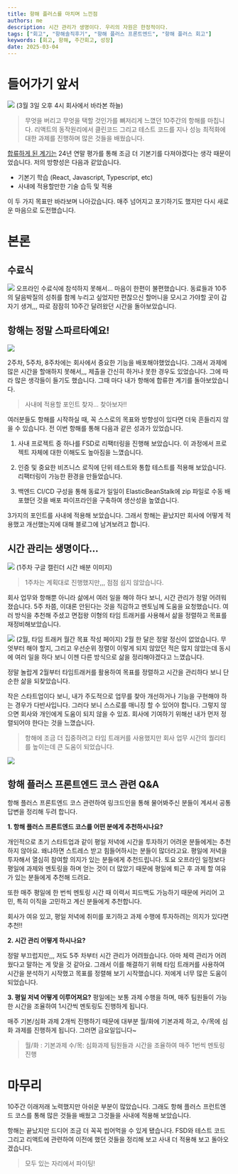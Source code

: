 ```yaml
---
title: 항해 플러스를 마치며 느낀점
authors: me
description: 시간 관리가 생명이다. 우리의 자원은 한정적이다.
tags: ["회고", "항해솔직후기", "항해 플러스 프론트엔드", "항해 플러스 회고"]
keywords: [회고, 항해, 주간회고, 성장]
date: 2025-03-04
---
```


# 들어가기 앞서

![](https://github.com/CodyMan0/bucket/blob/main/sky.jpeg?raw=true)
(3월 3일 오후 4시 회사에서 바라본 하늘)

> 무엇을 버리고 무엇을 택할 것인가를 뼈저리게 느꼈던 10주간의 항해를 마칩니다. 리액트의 동작원리에서 클린코드 그리고 테스트 코드를 지나 성능 최적화에 대한 과제를 진행하며 많은 것들을 배웠습니다.

[합류하게 된 계기는](https://lee2022.com/blog/spa-without-framework#%ED%95%A9%EB%A5%98%EB%A5%BC-%EA%B2%B0%EC%8B%AC%ED%95%9C-%EA%B3%84%EA%B8%B0) 24년 연말 평가를 통해 조금 더 기본기를 다져야겠다는 생각 때문이었습니다. 저의 방향성은 다음과 같았습니다.

- 기본기 학습 (React, Javascript, Typescript, etc)
- 사내에 적용할만한 기술 습득 및 적용

이 두 가지 목표만 바라보며 나아갔습니다. 매주 넘어지고 포기하기도 했지만 다시 새로운 마음으로 도전했습니다.

# 본론

## 수료식

![](https://github.com/CodyMan0/bucket/blob/main/memo.jpeg?raw=true)
오프라인 수료식에 참석하지 못해서... 마음이 한편이 불편했습니다. 동료들과 10주의 달음박질의 성취를 함께 누리고 싶었지만 편찮으신 할머니을 모시고 가야할 곳이 갑자기 생겨,,, 따로 잠잠히 10주간 달려왔던 시간을 돌아보았습니다.

## 항해는 정말 스파르타예요!

![](https://github.com/CodyMan0/bucket/blob/main/sparta.jpeg?raw=true)

2주차, 5주차, 8주차에는 회사에서 중요한 기능을 배포해야했었습니다. 그래서 과제에 많은 시간을 할애하지 못해서,,, 제출을 간신히 하거나 못한 경우도 있었습니다. 그에 따라 많은 생각들이 들기도 했습니다. 그때 마다 내가 항해에 합류한 계기를 돌아보았습니다.

> 사내에 적용할 포인트 찾자... 찾아보자!!

여러분들도 항해를 시작하실 때, 꼭 스스로의 목표와 방향성이 있다면 더욱 흔들리지 않을 수 있습니다. 전 이번 항해를 통해 다음과 같은 성과가 있었습니다.

1. 사내 프로젝트 중 하나를 FSD로 리팩터링을 진행해 보았습니다. 이 과정에서 프로젝트 자체에 대한 이해도도 높아짐을 느꼈습니다.

2. 인증 및 중요한 비즈니스 로직에 단위 테스트와 통합 테스트를 적용해 보았습니다. 리팩터링이 가능한 환경을 만들었습니다.

3. 백엔드 CI/CD 구성을 통해 동료가 일일이 ElasticBeanStalk에 zip 파일로 수동 배포했던 것을 배포 파이프라인을 구축하여 생산성을 높였습니다.

3가지의 포인트를 사내에 적용해 보았습니다. 그래서 항해는 끝났지만 회사에 어떻게 적용했고 개선했는지에 대해 블로그에 남겨보려고 합니다.

## 시간 관리는 생명이다...

![](https://github.com/CodyMan0/bucket/blob/main/plan.jpeg?raw=true)
(1주차 구글 캘린더 시간 배분 이미지)

> 1주차는 계획대로 진행했지만,,, 점점 쉽지 않았습니다.

회사 업무와 항해뿐 아니라 삶에서 여러 일을 해야 하다 보니, 시간 관리가 정말 어려워졌습니다. 5주 차쯤, 이대론 안된다는 것을 직감하고 멘토님께 도움을 요청했습니다. 여러 방식을 추천해 주셨고 면접왕 이형의 타임 트래커를 사용해서 삶을 정렬하고 목표를 재정비해보았습니다.

![](https://github.com/CodyMan0/bucket/blob/main/time.jpeg?raw=true)
(2월, 타임 트래커 월간 목표 작성 페이지)
2월 한 달은 정말 정신이 없었습니다. 무엇부터 해야 할지, 그리고 우선순위 정렬이 이렇게 되지 않았던 적은 많지 않았는데 동시에 여러 일을 하다 보니 이젠 다른 방식으로 삶을 정리해야겠다고 느꼈습니다.

정말 놀랍게 2월부터 타임트래커를 활용하여 목표를 정렬하고 시간을 관리하다 보니 단순한 삶을 되찾았습니다.

작은 스타트업이다 보니, 내가 주도적으로 업무를 찾아 개선하거나 기능을 구현해야 하는 경우가 다반사입니다. 그러다 보니 스스로를 매니징 할 수 있어야 합니다. 그렇지 않으면 회사와 개인에게 도움이 되지 않을 수 있죠. 회사에 기여하기 위해선 내가 먼저 정렬되어야 한다는 것을 느꼈습니다.

> 항해에 조금 더 집중하려고 타임 트래커를 사용했지만 회사 업무 시간의 퀄리티를 높이는데 큰 도움이 되었습니다.

![](https://github.com/CodyMan0/bucket/blob/main/certificate.png?raw=true)

## 항해 플러스 프론트엔드 코스 관련 Q&A

항해 플러스 프론트엔드 코스 관련하여 링크드인을 통해 물어봐주신 분들이 계셔서 공통 답변을 정리해 두려 합니다.

**1. 항해 플러스 프론트엔드 코스를 어떤 분에게 추천하시나요?**

개인적으로 초기 스타트업과 같이 평일 저녁에 시간을 투자하기 어려운 분들에게는 추천하지 않아요. 왜냐하면 스트레스 받고 힘들어하시는 분들이 많더라고요. 평일에 저녁을 투자해서 열심히 참여할 의지가 있는 분들에게 추천드립니다. 토요 오프라인 일정보다 평일에 과제와 멘토링을 하며 얻는 것이 더 많았기 때문에 평일에 퇴근 후 과제 할 여유가 있는 분들에게 추천해 드려요.

또한 매주 평일에 한 번씩 멘토링 시간 때 이력서 피드백도 가능하기 때문에 커리어 고민, 특히 이직을 고민하고 계신 분들에게 추천합니다.

회사가 여유 있고, 평일 저녁에 취미를 포기하고 과제 수행에 투자하려는 의지가 있다면 추천!!

**2. 시간 관리 어떻게 하시나요?**

정말 부끄럽지만,,, 저도 5주 차부터 시간 관리가 어려웠습니다. 아마 체력 관리가 어려웠다고 말하는 게 맞을 것 같아요. 그래서 이를 해결하기 위해 타임 트래커를 사용하여 시간을 분석하기 시작했고 목표를 정렬해 보기 시작했습니다. 저에게 너무 많은 도움이 되었습니다.

**3. 평일 저녁 어떻게 이루어져요?**
평일에는 보통 과제 수행을 하며, 매주 팀원들이 가능한 시간을 조율하여 1시간씩 멘토링도 진행하게 됩니다.

매주 기본/심화 과제 2개씩 진행하기 때문에 대부분 월/화에 기본과제 하고, 수/목에 심화 과제를 진행하게 됩니다. 그러면 금요일입니다~

> 월/화 : 기본과제 수/목: 심화과제 팀원들과 시간을 조율하여 매주 1번씩 멘토링 진행

# 마무리

10주간 이래저래 노력했지만 아쉬운 부분이 많았습니다. 그래도 항해 플러스 프런트엔드 코스를 통해 많은 것들을 배웠고 그것들을 사내에 적용해 보았습니다.

항해는 끝났지만 드디어 조금 더 꼭꼭 씹어먹을 수 있게 됐습니다. FSD와 테스트 코드 그리고 리액트에 관련하여 이전에 했던 것들을 정리해 보고 사내 더 적용해 보고 돌아오겠습니다.

> 모두 있는 자리에서 파이팅!

